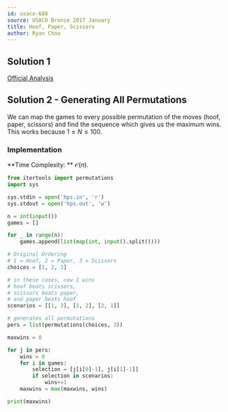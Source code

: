 ```yaml
---
id: usaco-688
source: USACO Bronze 2017 January
title: Hoof, Paper, Scissors
author: Ryan Chou
---
```


## Solution 1
[Official Analysis](http://www.usaco.org/current/data/sol_hps_bronze_jan17.html)

## Solution 2 - Generating All Permutations

We can map the games to every possible permutation of the moves (hoof, paper, scissors) and find the sequence which gives us the maximum wins. This works because $1 \leq N \leq 100$.

### Implementation

**Time Complexity: ** $\mathcal{O}(n)$.
<LanguageSection>
<PySection> 

```py
from itertools import permutations
import sys

sys.stdin = open('hps.in', 'r')
sys.stdout = open('hps.out', 'w')

n = int(input())
games = []

for _ in range(n):
	games.append(list(map(int, input().split())))

# Original Ordering 
# 1 = Hoof, 2 = Paper, 3 = Scissors
choices = [1, 2, 3]

# in these cases, cow 1 wins
# hoof beats scissors, 
# scissors beats paper, 
# and paper beats hoof
scenarios = [[1, 3], [3, 2], [2, 1]]

# generates all permutations
pers = list(permutations(choices, 3))

maxwins = 0

for j in pers:
	wins = 0
	for i in games:
		selection = [j[i[0]-1], j[i[1]-1]]
		if selection in scenarios:
			wins+=1
	maxwins = max(maxwins, wins)

print(maxwins)
```
</PySection>
</LanguageSection>
